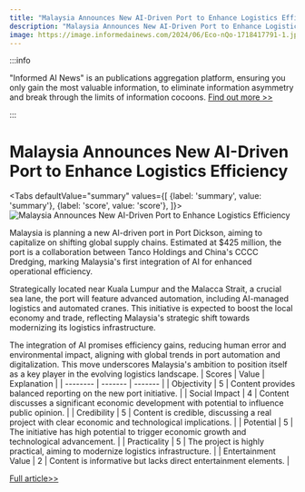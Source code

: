 ```yaml
---
title: "Malaysia Announces New AI-Driven Port to Enhance Logistics Efficiency"
description: "Malaysia Announces New AI-Driven Port to Enhance Logistics Efficiency"
image: https://image.informedainews.com/2024/06/Eco-nQo-1718417791-1.jpg
---
```



:::info

"Informed AI News" is an publications aggregation platform, ensuring you only gain the most valuable information, to eliminate information asymmetry and break through the limits of information cocoons.  [Find out more >>](/)

:::

# Malaysia Announces New AI-Driven Port to Enhance Logistics Efficiency


<Tabs
	defaultValue="summary"
	values={[
	{label: 'summary', value: 'summary'},
	{label: 'score', value: 'score'},
]}>
<TabItem value="summary">
<img
  src="https://image.informedainews.com/2024/06/Eco-nQo-1718417791-1.jpg"
  alt="Malaysia Announces New AI-Driven Port to Enhance Logistics Efficiency"
/>



Malaysia is planning a new AI-driven port in Port Dickson, aiming to capitalize on shifting global supply chains. Estimated at $425 million, the port is a collaboration between Tanco Holdings and China's CCCC Dredging, marking Malaysia's first integration of AI for enhanced operational efficiency.

Strategically located near Kuala Lumpur and the Malacca Strait, a crucial sea lane, the port will feature advanced automation, including AI-managed logistics and automated cranes. This initiative is expected to boost the local economy and trade, reflecting Malaysia's strategic shift towards modernizing its logistics infrastructure.

The integration of AI promises efficiency gains, reducing human error and environmental impact, aligning with global trends in port automation and digitalization. This move underscores Malaysia's ambition to position itself as a key player in the evolving logistics landscape.
</TabItem>
<TabItem value="score">
	| Scores     | Value   | Explanation |
	| -------- | ------- | ------- |
	| Objectivity  | 5    | Content provides balanced reporting on the new port initiative.    |
	| Social Impact | 4     | Content discusses a significant economic development with potential to influence public opinion.    |
	| Credibility    | 5    | Content is credible, discussing a real project with clear economic and technological implications.    |
	| Potential    | 5    | The initiative has high potential to trigger economic growth and technological advancement.    |
	| Practicality    | 5    | The project is highly practical, aiming to modernize logistics infrastructure.    |
	| Entertainment Value    | 2    | Content is informative but lacks direct entertainment elements.    |
</TabItem>
</Tabs>

[Full article>>](https://asia.nikkei.com/Spotlight/Supply-Chain/Malaysia-to-build-port-near-Kuala-Lumpur-amid-supply-chain-shift)
